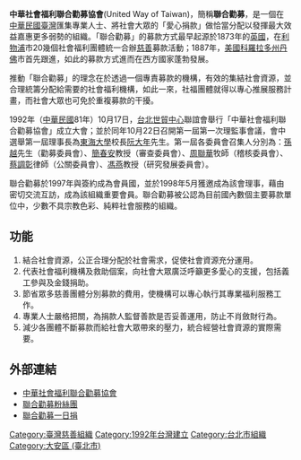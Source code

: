 {{Infobox Non-profit
| Non-profit_name = 社團法人中華社會福利聯合勸募協會<br>United Way of Taiwan<br><small></small>
| Non-profit_type = 公益[[社團法人|社團法人]]、[[非營利組織|非營利組織]]
| founded_date = 1992年10月17日
| key_people = [[秘書長|秘書長]]：[[朱紫碧|朱紫碧]]
| location = 台北市大安區復興南路2段363號4樓
| area_served = [[中華民國|中華民國]]
| focus = 所有非營利組織
| method = 社會募款、資源分配
| homepage = http://www.unitedway.org.tw/
}}

'''中華社會福利聯合勸募協會'''(United Way of Taiwan)，簡稱'''聯合勸募'''，是一個在[[中華民國|中華民國]][[臺灣|臺灣]]匯集專業人士、將社會大眾的「愛心捐款」做恰當分配以發揮最大效益嘉惠更多弱勢的組織。「聯合勸募」的募款方式最早起源於1873年的[[英國|英國]]，在[[利物浦|利物浦]]市20幾個社會福利團體統一合辦[[慈善|慈善]]募款活動；1887年，[[美國|美國]][[科羅拉多州|科羅拉多州]][[丹佛|丹佛]]市首先跟進，如此的募款方式進而在西方國家蓬勃發展。

推動「聯合勸募」的理念在於透過一個專責募款的機構，有效的集結社會資源，並合理統籌分配給需要的社會福利機構，如此一來，社福團體就得以專心推展服務計畫，而社會大眾也可免於重複募款的干擾。

1992年（[[中華民國|中華民國]]81年）10月17日，[[台北世貿中心|台北世貿中心]]聯誼會舉行「中華社會福利聯合勸募協會」成立大會；並於同年10月22日召開第一屆第一次理監事會議，會中選舉第一屆理事長為[[東海大學_(台灣)|東海大學]]校長[[阮大年|阮大年]]先生。第一屆各委員會召集人分別為：[[孫越_(台灣演員)|孫越]]先生（勸募委員會）、[[簡春安|簡春安]]教授（審查委員會）、[[周聯華|周聯華]]牧師（稽核委員會）、[[蔡調彰|蔡調彰]]律師（公關委員會）、[[馮燕_(台灣學者)|馮燕]]教授（研究發展委員會）。

聯合勸募於1997年與{{Link-en|國際聯合勸募|United Way Worldwide}}簽約成為會員國，並於1998年5月獲邀成為該會理事，藉由密切交流互訪，成為該組織重要會員。聯合勸募被公認為目前國內數個主要募款單位中，少數不具宗教色彩、純粹社會服務的組織。

== 功能 ==

#結合社會資源，公正合理分配於社會需求，促使社會資源充分運用。
#代表社會福利機構及救助個案，向社會大眾廣泛呼籲更多愛心的支援，包括義工參與及金錢捐助。
#節省眾多慈善團體分別募款的費用，使機構可以專心執行其專業福利服務工作。
#專業人士嚴格把關，為捐款人監督善款是否妥善運用，防止不肖斂財行為。
#減少各團體不斷募款而給社會大眾帶來的壓力，統合經營社會資源的實際需要。

== 外部連結 ==
* [http://www.unitedway.org.tw/ 中華社會福利聯合勸募協會] {{Wayback|url=http://www.unitedway.org.tw/ |date=20210109010451 }}{{zh-tw}}
* [http://www.facebook.com/UWTaiwan/ 聯合勸募粉絲團] {{Wayback|url=http://www.facebook.com/UWTaiwan/ |date=20191106060431 }}
* [https://www.unitedway.org.tw/onedaywithlove/ 聯合勸募一日捐] {{Wayback|url=https://www.unitedway.org.tw/onedaywithlove/ |date=20200719022152 }}
[[Category:臺灣慈善組織|Category:臺灣慈善組織]]
[[Category:1992年台灣建立|Category:1992年台灣建立]]
[[Category:台北市組織|Category:台北市組織]]
[[Category:大安區_(臺北市)|Category:大安區 (臺北市)]]
